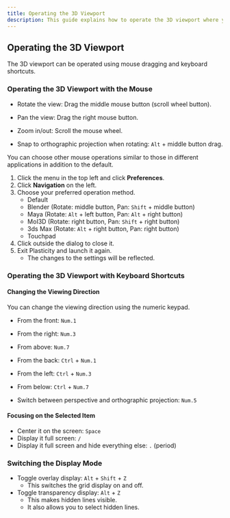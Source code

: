 ```yaml
---
title: Operating the 3D Viewport
description: This guide explains how to operate the 3D viewport where you draw sketches and create solids.
---
```


## Operating the 3D Viewport

The 3D viewport can be operated using mouse dragging and keyboard shortcuts.

### Operating the 3D Viewport with the Mouse

- Rotate the view: Drag the middle mouse button (scroll wheel button).
- Pan the view: Drag the right mouse button.
- Zoom in/out: Scroll the mouse wheel.

- Snap to orthographic projection when rotating: `Alt` + middle button drag.<YoutubeExternalIcon url="https://youtu.be/Qxou-1xByuM"/>

You can choose other mouse operations similar to those in different applications in addition to the default.

1. Click the menu in the top left and click **Preferences**.
2. Click **Navigation** on the left.
3. Choose your preferred operation method.
   - Default
   - Blender (Rotate: middle button, Pan: `Shift` + middle button)
   - Maya (Rotate: `Alt` + left button, Pan: `Alt` + right button)
   - MoI3D (Rotate: right button, Pan: `Shift` + right button)
   - 3ds Max (Rotate: `Alt` + right button, Pan: right button)
   - Touchpad
4. Click outside the dialog to close it.
5. Exit Plasticity and launch it again.
   - The changes to the settings will be reflected.

### Operating the 3D Viewport with Keyboard Shortcuts

#### Changing the Viewing Direction

You can change the viewing direction using the numeric keypad.

- From the front: `Num.1`
- From the right: `Num.3`
- From above: `Num.7`
- From the back: `Ctrl` + `Num.1`
- From the left: `Ctrl` + `Num.3`
- From below: `Ctrl` + `Num.7`

- Switch between perspective and orthographic projection: `Num.5`

#### Focusing on the Selected Item

- Center it on the screen: `Space`
- Display it full screen: `/`<YoutubeExternalIcon url="https://youtu.be/E7JQs3lYATU"/>
- Display it full screen and hide everything else: `.` (period)

### Switching the Display Mode

- Toggle overlay display: `Alt` + `Shift` + `Z`
  - This switches the grid display on and off.
- Toggle transparency display: `Alt` + `Z`
  - This makes hidden lines visible.
  - It also allows you to select hidden lines.
